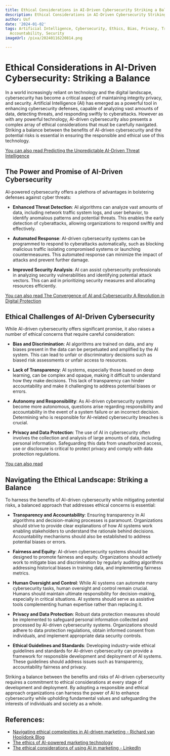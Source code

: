 ```yaml
---
title: Ethical Considerations in AI-Driven Cybersecurity Striking a Balance
description: Ethical Considerations in AI-Driven Cybersecurity Striking a Balance
author: Usf
date: '2024-01-02'
tags: Artificial Intelligence, Cybersecurity, Ethics, Bias, Privacy, Transparency,
  Accountability, Security
imageUrl: /pixa/20240116220814.png

---
```

# Ethical  Considerations in AI-Driven Cybersecurity: Striking a Balance

In a world increasingly reliant on technology and the digital landscape, cybersecurity has become a critical aspect of maintaining integrity privacy,  and  security. Artificial Intelligence (AI) has emerged as a powerful tool in enhancing cybersecurity defenses, capable of analyzing vast amounts of data, detecting  threats, and  responding swiftly to  cyberattacks. However as with any powerful technology, AI-driven cybersecurity also presents a complex array of ethical considerations  that must be carefully navigated. Striking a balance between the  benefits  of AI-driven cybersecurity and the potential risks is essential in ensuring the responsible and ethical use of this technology.

[You can also read  Predicting the Unpredictable AI-Driven Threat Intelligence](Predicting%20the%20Unpredictable%20AI-Driven%20Threat%20Intelligence)


##  The Power and Promise of  AI-Driven Cybersecurity

AI-powered cybersecurity offers a plethora of advantages in bolstering defenses against cyber threats:

- **Enhanced Threat  Detection**: AI algorithms can analyze vast amounts of  data, including network traffic  system logs, and user behavior, to identify anomalous patterns and potential threats. This  enables the early detection of cyberattacks, allowing organizations to respond swiftly and effectively.

- **Automated Response**: AI-driven cybersecurity systems can be programmed to respond to cyberattacks automatically, such as blocking malicious traffic isolating compromised systems  or launching  countermeasures. This automated response can minimize the impact of attacks  and prevent further damage.

-  **Improved Security Analysis**: AI can assist cybersecurity  professionals in analyzing security vulnerabilities and  identifying potential attack vectors. This can aid in prioritizing security measures and allocating resources efficiently.


[You can also  read  The Convergence of AI and Cybersecurity A Revolution in Digital Protection](The%20Convergence%20of%20AI%20and%20Cybersecurity%20A%20Revolution%20in%20Digital%20Protection)


## Ethical Challenges  of AI-Driven Cybersecurity

While AI-driven cybersecurity offers significant promise, it also raises a number of ethical concerns that  require careful consideration:

- **Bias and Discrimination**: AI algorithms are  trained on data, and any  biases  present in the data can be perpetuated and amplified by the  AI system. This can lead to unfair or discriminatory decisions such  as biased risk assessments or unfair access to  resources.

- **Lack of Transparency**: AI systems, especially those based on deep learning, can  be complex and  opaque, making it difficult  to understand how they make decisions. This lack  of transparency  can hinder accountability and  make it challenging to address potential  biases or  errors.

- **Autonomy and Responsibility**: As AI-driven cybersecurity systems become more autonomous, questions arise regarding responsibility and accountability in the event of a system  failure or an incorrect decision. Determining who is responsible for AI-related cybersecurity breaches is crucial.

- **Privacy  and Data Protection**: The use of AI in cybersecurity often involves the collection and analysis of large amounts of data, including personal information. Safeguarding this data from unauthorized access, use or  disclosure is  critical to protect privacy and comply with data protection regulations.

[You can also read ]()


## Navigating the Ethical Landscape: Striking a Balance

To harness the benefits of AI-driven cybersecurity while mitigating potential risks, a balanced approach that addresses ethical concerns is essential:

-  **Transparency and Accountability**: Ensuring transparency in  AI algorithms and decision-making processes is paramount. Organizations should strive to provide clear explanations of how AI systems  work enabling stakeholders to understand the rationale behind decisions. Accountability mechanisms should also be  established to address potential biases  or errors.

-  **Fairness and Equity**: AI-driven cybersecurity systems should be designed to promote fairness and equity. Organizations  should actively work to mitigate  bias and discrimination by  regularly auditing algorithms addressing historical biases in training data, and implementing fairness metrics.

- **Human Oversight and Control**: While AI  systems can automate many cybersecurity tasks, human oversight and control remain  crucial. Humans should maintain ultimate responsibility for decision-making, especially  in critical situations. AI systems should serve as  assistive tools complementing human expertise rather than replacing it.

- **Privacy  and Data Protection**:  Robust data protection measures should be implemented to safeguard  personal information collected and processed by AI-driven cybersecurity systems. Organizations should adhere to data  protection  regulations, obtain informed consent from individuals, and implement appropriate data security controls.

- **Ethical Guidelines and Standards**:  Developing industry-wide  ethical guidelines and standards for AI-driven cybersecurity can provide a framework for responsible development and deployment of  AI systems. These guidelines should address issues such as transparency, accountability fairness and privacy.

Striking a balance between the  benefits and  risks of AI-driven cybersecurity requires a commitment to ethical considerations at every stage of  development and deployment. By adopting a responsible and ethical approach organizations can harness  the  power of AI to enhance  cybersecurity while  upholding fundamental values and safeguarding the interests of individuals and society as a whole.

## References:
- [Navigating ethical complexities in AI-driven marketing - Richard van Hooijdonk Blog](https://blog.richardvanhooijdonk.com/en/navigating-ethical-complexities-in-ai-driven-marketing/)
- [The ethics of AI-powered marketing technology](https://martech.org/the-ethics-of-ai-powered-marketing-technology/)
- [The ethical considerations of using AI in marketing - LinkedIn](https://www.linkedin.com/pulse/ethical-considerations-using-ai-marketing-iftikhar-anjum)
